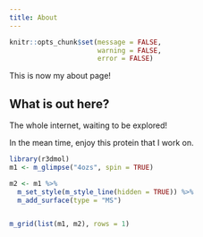 ```yaml
---
title: About
---
```


```r
knitr::opts_chunk$set(message = FALSE, 
                      warning = FALSE, 
                      error = FALSE)
```
This is now my about page! 


## What is out here? 

The whole internet, waiting to be explored!

In the mean time, enjoy this protein that I work on.

```r
library(r3dmol)
m1 <- m_glimpse("4ozs", spin = TRUE)

m2 <- m1 %>% 
  m_set_style(m_style_line(hidden = TRUE)) %>% 
  m_add_surface(type = "MS")


m_grid(list(m1, m2), rows = 1)

```

